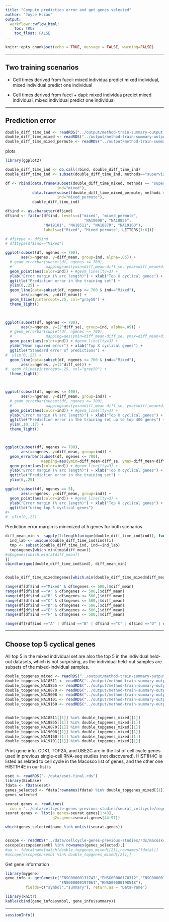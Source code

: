 ```yaml
---
title: "Compute prediction error and get genes selected"
author: "Joyce Hsiao"
output: 
  workflowr::wflow_html:
    toc: TRUE
    toc_float: FALSE
---
```





```r
knitr::opts_chunk$set(echo = TRUE, message = FALSE, warning=FALSE)
```

---

## Two training scenarios

* Cell times derived from fucci: mixed individua predict mixed individual, mixed individual predict one individual

* Cell times derived from fucci + dapi: mixed individua predict mixed individual, mixed individual predict one individual


---

## Prediction error

```r
double_diff_time_ind <- readRDS("../output/method-train-summary-output.Rmd/double_diff_time_ind.rds")
double_diff_time_mixed <- readRDS("../output/method-train-summary-output.Rmd/double_diff_time_mixed.rds")
double_diff_time_mixed_permute <- readRDS("../output/method-train-summary-output.Rmd/double_diff_time_mixed_permute.rds")
```

plots

```r
library(ggplot2)

double_diff_time_ind <- do.call(rbind, double_diff_time_ind)
double_diff_time_ind <- subset(double_diff_time_ind, methods=="supervised")

df <- rbind(data.frame(subset(double_diff_time_mixed, methods == "supervised"),
                       ind="mixed"),
            data.frame(subset(double_diff_time_mixed_permute, methods == "supervised"),
                       ind="mixed_permute"),
            double_diff_time_ind)

df$ind <- as.character(df$ind)
df$ind <- factor(df$ind, levels=c("mixed", "mixed_permute", 
                                   "NA19098", "NA18855", 
                 "NA19101", "NA18511", "NA18870", "NA19160"),
                 labels=c("Mixed", "Mixed permute", LETTERS[1:6]))

# df$type <- df$ind
# df$type[df$ind=="Mixed"]

ggplot(subset(df, ngenes <= 700), 
       aes(x=ngenes, y=diff_mean, group=ind, alpha=.05)) +
  # geom_errorbar(subset(df, ngenes <= 700),
  #               mapping=aes(ymin=diff_mean-diff_se, ymax=diff_mean+diff_se, col=ind)) +
  geom_point(aes(color=ind)) + #geom_line(lty=3) + 
  ylab("Error margin (% arc length)") + xlab("Top X cyclical genes") +
  ggtitle("Prediction error in the training set") +
  ylim(0,.25) +
  geom_line(data=subset(df, ngenes <= 700 & ind=="Mixed"), 
       aes(x=ngenes, y=diff_mean)) +
  geom_hline(yintercept=.25, col="gray50") +
  theme_light()
  


ggplot(subset(df, ngenes <= 700), 
       aes(x=ngenes, y=(2^diff_se), group=ind, alpha=.05)) +
  # geom_errorbar(subset(df, ngenes <= 700),
  #               mapping=aes(ymin=diff_mean-diff_se, ymax=diff_mean+diff_se, col=ind)) +
  geom_point(aes(color=ind)) + #geom_line(lty=3) + 
  ylab("Mean squared error") + xlab("Top X cyclical genes") +
  ggtitle("Standard error of predictions") +
#  ylim(0,.25) +
  geom_line(data=subset(df, ngenes <= 700 & ind=="Mixed"), 
       aes(x=ngenes, y=(2^diff_se))) +
#  geom_hline(yintercept=.25, col="gray50") +
  theme_light()



ggplot(subset(df, ngenes <= 400), 
       aes(x=ngenes, y=diff_mean, group=ind)) +
  # geom_errorbar(subset(df, ngenes <= 700),
  #               mapping=aes(ymin=diff_mean-diff_se, ymax=diff_mean+diff_se, col=ind)) +
  geom_point(aes(color=ind)) + #geom_line(lty=3) + 
  ylab("Error margin (% arc length)") + xlab("Top X cyclical genes") +
  ggtitle("Prediction error in the training set up to top 400 genes") +
  ylim(.10,.17) +
  theme_light()



ggplot(subset(df, ngenes <= 700), 
       aes(x=ngenes, y=diff_mean, group=ind)) +
  geom_errorbar(subset(df, ngenes <= 700),
                mapping=aes(ymin=diff_mean-diff_se, ymax=diff_mean+diff_se, col=ind)) +
  geom_point(aes(color=ind)) + #geom_line(lty=3) + 
  ylab("Error margin (% arc length)") + xlab("Top X cyclical genes") +
  ggtitle("Prediction error in the training set") +
  ylim(0,.25) 

ggplot(subset(df, ngenes == 5), 
       aes(x=ngenes, y=diff_mean, group=ind)) +
  geom_point(aes(color=ind)) + #geom_line(lty=3) + 
  ylab("Error margin (% arc length)") + xlab("Top X cyclical genes") +
  ggtitle("using top 5 cyclical genes") 
#+
#  ylim(0,.25) 
```


Prediction error margin is minimized at 5 genes for both scenarios. 

```r
diff_mean_min <- sapply(1:length(unique(double_diff_time_ind$ind)), function(i) {
  ind_lab <- unique(double_diff_time_ind$ind)[i]
  tmp <- subset(double_diff_time_ind, ind==ind_lab)
  tmp$ngenes[which.min(tmp$diff_mean)]
#a$ngenes[which.min(a$diff_mean)]
})
cbind(unique(double_diff_time_ind$ind), diff_mean_min)


double_diff_time_mixed$ngenes[which.min(double_diff_time_mixed$diff_mean)]
```

```r
range(df[df$ind =="Mixed" & df$ngenes <= 500,]$diff_mean)
range(df[df$ind =="A" & df$ngenes <= 500,]$diff_mean)
range(df[df$ind =="B" & df$ngenes <= 500,]$diff_mean)
range(df[df$ind =="C" & df$ngenes <= 500,]$diff_mean)
range(df[df$ind =="D" & df$ngenes <= 500,]$diff_mean)
range(df[df$ind =="E" & df$ngenes <= 500,]$diff_mean)
range(df[df$ind =="F" & df$ngenes <= 500,]$diff_mean)
```


```r
range(df[(df$ind =="A" | df$ind =="B" | df$ind =="C" | df$ind =="D" | df$ind =="E" | df$ind =="F") & df$ngenes <= 100,]$diff_mean)
```

---

## Choose top 5 cyclical genes 

All top 5 in the mixed individual set are also the top 5 in the individual held-out datasets, which is not surprising, as the individual held-out samples are subsets of the mixed-indvidual samples.

```r
double_topgenes_mixed <- readRDS("../output/method-train-summary-output.Rmd/double_topgenes_mixed.rds")
double_topgenes_NA18511 <- readRDS("../output/method-train-summary-output.Rmd/double_topgenes_NA18511.rds")
double_topgenes_NA18855 <- readRDS("../output/method-train-summary-output.Rmd/double_topgenes_NA18855.rds")
double_topgenes_NA18870 <- readRDS("../output/method-train-summary-output.Rmd/double_topgenes_NA18870.rds")
double_topgenes_NA19098 <- readRDS("../output/method-train-summary-output.Rmd/double_topgenes_NA19098.rds")
double_topgenes_NA19101 <- readRDS("../output/method-train-summary-output.Rmd/double_topgenes_NA19101.rds")
double_topgenes_NA19160 <- readRDS("../output/method-train-summary-output.Rmd/double_topgenes_NA19160.rds")


double_topgenes_NA18511[[1]] %in% double_topgenes_mixed[[1]] 
double_topgenes_NA18855[[1]] %in% double_topgenes_mixed[[1]] 
double_topgenes_NA18870[[1]] %in% double_topgenes_mixed[[1]] 
double_topgenes_NA19098[[1]] %in% double_topgenes_mixed[[1]] 
double_topgenes_NA19160[[1]] %in% double_topgenes_mixed[[1]] 
double_topgenes_NA19101[[1]] %in% double_topgenes_mixed[[1]]
```


Print gene info.  CDK1, TOP2A, and UBE2C are in the list of cell cycle genes used in previous single-cell RNA-seq studies (not discovered). HIST1H4C is listed as related to cell cycle in the Macosco list of genes, and the other one HIST1H4E in our list is

```r
eset <- readRDS("../data/eset-final.rds")
library(Biobase)
fdata <- fData(eset)
genes_selected <- fdata[rownames(fdata) %in% double_topgenes_mixed[[1]],]
genes_selected
```


```r
seurat.genes <- readLines(
  con = "../data/cellcycle-genes-previous-studies/seurat_cellcycle/regev_lab_cell_cycle_genes.txt")
seurat.genes <- list(s.genes=seurat.genes[1:43],
                     g2m.genes=seurat.genes[44:97])

which(genes_selected$name %in% unlist(seurat.genes))


oscope <- readRDS("../data/cellcycle-genes-previous-studies/rds/macosko-2015.rds")
oscope[oscope$ensembl %in% rownames(genes_selected),]
#aa <- fdata$name[match(double_topgenes_mixed[[2]],rownames(fdata))]
#oscope[oscope$ensembl %in% double_topgenes_mixed[[2]],]
```

Get gene information

```r
library(mygene)
gene_info <- getGenes(c("ENSG00000131747","ENSG00000170312","ENSG00000175063",
                        "ENSG00000197061","ENSG00000198518"), 
         fields=c("symbol","summary"), return.as = "DataFrame")

library(knitr)
kable(cbind(gene_info$symbol, gene_info$summary))
```






---


```r
sessionInfo()
```

